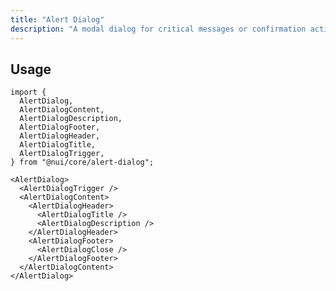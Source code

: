 ```yaml
---
title: "Alert Dialog"
description: "A modal dialog for critical messages or confirmation actions."
---
```


<Preview name="alert-dialog-demo" />

## Usage

```tsx title="Imports"
import {
  AlertDialog,
  AlertDialogContent,
  AlertDialogDescription,
  AlertDialogFooter,
  AlertDialogHeader,
  AlertDialogTitle,
  AlertDialogTrigger,
} from "@nui/core/alert-dialog";
```

```tsx title="Anatomy"
<AlertDialog>
  <AlertDialogTrigger />
  <AlertDialogContent>
    <AlertDialogHeader>
      <AlertDialogTitle />
      <AlertDialogDescription />
    </AlertDialogHeader>
    <AlertDialogFooter>
      <AlertDialogClose />
    </AlertDialogFooter>
  </AlertDialogContent>
</AlertDialog>
```
